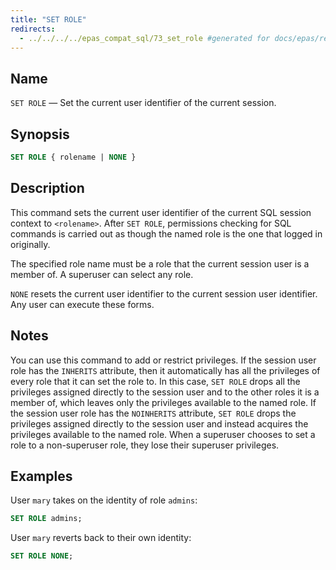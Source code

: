 ```yaml
---
title: "SET ROLE"
redirects:
  - ../../../../epas_compat_sql/73_set_role #generated for docs/epas/reorg-role-use-case-mode
---
```


<div id="set_role" class="registered_link"></div>

## Name

`SET ROLE` &mdash; Set the current user identifier of the current session.

## Synopsis

```sql
SET ROLE { rolename | NONE }
```

## Description

This command sets the current user identifier of the current SQL session context to `<rolename>`. After `SET ROLE`, permissions checking for SQL commands is carried out as though the named role is the one that logged in originally.

The specified role name must be a role that the current session user is a member of. A superuser can select any role.

`NONE` resets the current user identifier to the current session user identifier. Any user can execute these forms.

## Notes

You can use this command to add or restrict privileges. If the session user role has the `INHERITS` attribute, then it automatically has all the privileges of every role that it can set the role to. In this case, `SET ROLE` drops all the privileges assigned directly to the session user and to the other roles it is a member of, which leaves only the privileges available to the named role. If the session user role has the `NOINHERITS` attribute, `SET ROLE` drops the privileges assigned directly to the session user and instead acquires the privileges available to the named role. When a superuser chooses to set a role to a non-superuser role, they lose their superuser privileges.

## Examples

User `mary` takes on the identity of role `admins`:

```sql
SET ROLE admins;
```

User `mary` reverts back to their own identity:

```sql
SET ROLE NONE;
```
